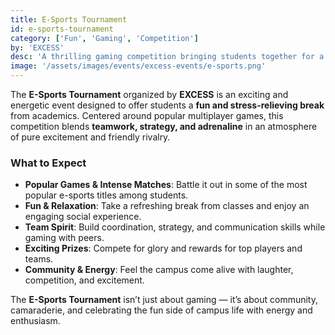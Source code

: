 ```yaml
---
title: E-Sports Tournament
id: e-sports-tournament
category: ['Fun', 'Gaming', 'Competition']
by: 'EXCESS'
desc: 'A thrilling gaming competition bringing students together for a fun-filled experience packed with excitement, teamwork, and prizes.'
image: '/assets/images/events/excess-events/e-sports.png'
---
```


The **E-Sports Tournament** organized by **EXCESS** is an exciting and energetic event designed to offer students a **fun and stress-relieving break** from academics. Centered around popular multiplayer games, this competition blends **teamwork, strategy, and adrenaline** in an atmosphere of pure excitement and friendly rivalry.

### What to Expect

- **Popular Games & Intense Matches**: Battle it out in some of the most popular e-sports titles among students.
- **Fun & Relaxation**: Take a refreshing break from classes and enjoy an engaging social experience.
- **Team Spirit**: Build coordination, strategy, and communication skills while gaming with peers.
- **Exciting Prizes**: Compete for glory and rewards for top players and teams.
- **Community & Energy**: Feel the campus come alive with laughter, competition, and excitement.

The **E-Sports Tournament** isn’t just about gaming — it’s about community, camaraderie, and celebrating the fun side of campus life with energy and enthusiasm.
